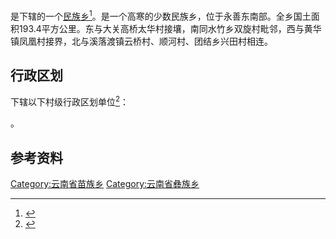 {{中国乡级行政区|53/06/25/205/000}}

'''{{PAGENAMEBASE}}'''是{{PRC admin/fullname|53/06/25/205/000|3}}下辖的一个[[民族乡|民族乡]]<ref>{{PRC admin/ref sgc|{{PRC admin/parent|53/06/25/205/000}}}}</ref>。是一个高寒的少数民族乡，位于永善东南部。全乡国土面积193.4平方公里。东与大关高桥太华村接壤，南同水竹乡双旋村毗邻，西与黄华镇凤凰村接界，北与溪落渡镇云桥村、顺河村、团结乡兴田村相连。

== 行政区划 ==
{{PAGENAMEBASE}}下辖以下村级行政区划单位<ref>{{PRC admin/ref sgc|53/06/25/205/000}}</ref>：

{{PRC admin/children|53/06/25/205/000}}。

== 参考资料 ==
{{reflist}}

{{云南行政区划小作品}}
{{PRC admin/navcat|53/06/25/205/000}}
[[Category:云南省苗族乡|Category:云南省苗族乡]]
[[Category:云南省彝族乡|Category:云南省彝族乡]]
